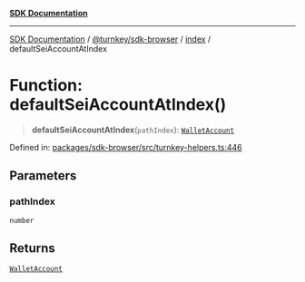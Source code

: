 [**SDK Documentation**](../../../../README.mdx)

***

[SDK Documentation](../../../../packages.mdx) / [@turnkey/sdk-browser](../../README.mdx) / [index](../README.mdx) / defaultSeiAccountAtIndex

# Function: defaultSeiAccountAtIndex()

> **defaultSeiAccountAtIndex**(`pathIndex`): [`WalletAccount`](../interfaces/WalletAccount.mdx)

Defined in: [packages/sdk-browser/src/turnkey-helpers.ts:446](https://github.com/tkhq/sdk/blob/078f5423e923fbd1d7fd39440402d7f01d09c3d0/packages/sdk-browser/src/turnkey-helpers.ts#L446)

## Parameters

### pathIndex

`number`

## Returns

[`WalletAccount`](../interfaces/WalletAccount.mdx)
